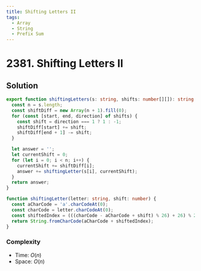 ```yaml
---
title: Shifting Letters II
tags:
  - Array
  - String
  - Prefix Sum
---
```


# 2381. Shifting Letters II

<Badges>
  <LevelBadge level="medium" />
  <TopicBadge name="Array" slug="array" />
  <TopicBadge name="String" slug="string" />
  <TopicBadge name="Prefix Sum" slug="prefix-sum" />
</Badges>

## Solution

```typescript filename="solution.ts" copy
export function shiftingLetters(s: string, shifts: number[][]): string {
  const n = s.length;
  const shiftDiff = new Array(n + 1).fill(0);
  for (const [start, end, direction] of shifts) {
    const shift = direction === 1 ? 1 : -1;
    shiftDiff[start] += shift;
    shiftDiff[end + 1] -= shift;
  }

  let answer = '';
  let currentShift = 0;
  for (let i = 0; i < n; i++) {
    currentShift += shiftDiff[i];
    answer += shiftingLetter(s[i], currentShift);
  }
  return answer;
}

function shiftingLetter(letter: string, shift: number) {
  const aCharCode = 'a'.charCodeAt(0);
  const charCode = letter.charCodeAt(0);
  const shiftedIndex = (((charCode - aCharCode + shift) % 26) + 26) % 26;
  return String.fromCharCode(aCharCode + shiftedIndex);
}
```

### Complexity

- Time: $O(n)$
- Space: $O(n)$

<ProblemLink
  codingSite="leetcode"
  href="https://leetcode.com/problems/shifting-letters-ii"
  title="Shifting Letters II"
/>
